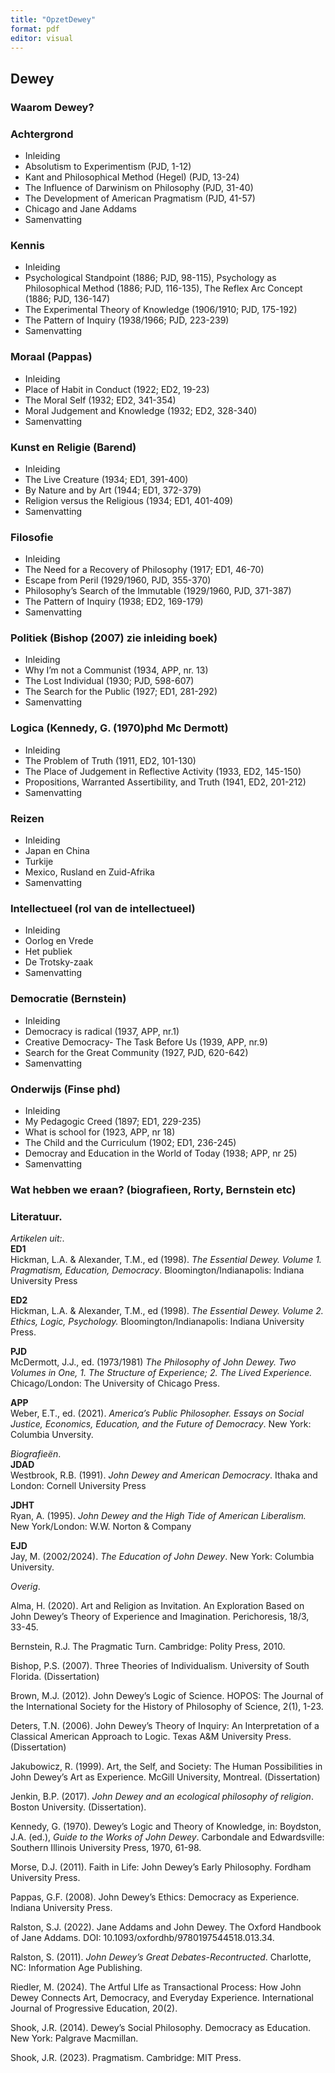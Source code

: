 ```yaml
---
title: "OpzetDewey"
format: pdf
editor: visual
---
```


## Dewey

### Waarom Dewey?

### Achtergrond

-   Inleiding
-   Absolutism to Experimentism (PJD, 1-12)
-   Kant and Philosophical Method (Hegel) (PJD, 13-24)
-   The Influence of Darwinism on Philosophy (PJD, 31-40)
-   The Development of American Pragmatism (PJD, 41-57)
-   Chicago and Jane Addams
-   Samenvatting

### Kennis

-   Inleiding
-   Psychological Standpoint (1886; PJD, 98-115), Psychology as Philosophical Method (1886; PJD, 116-135), The Reflex Arc Concept (1886; PJD, 136-147)
-   The Experimental Theory of Knowledge (1906/1910; PJD, 175-192)
-   The Pattern of Inquiry (1938/1966; PJD, 223-239)
-   Samenvatting

### Moraal (Pappas)

-   Inleiding
-   Place of Habit in Conduct (1922; ED2, 19-23)
-   The Moral Self (1932; ED2, 341-354)
-   Moral Judgement and Knowledge (1932; ED2, 328-340)
-   Samenvatting

### Kunst en Religie (Barend)

-   Inleiding
-   The Live Creature (1934; ED1, 391-400)
-   By Nature and by Art (1944; ED1, 372-379)
-   Religion versus the Religious (1934; ED1, 401-409)
-   Samenvatting

### Filosofie

-   Inleiding
-   The Need for a Recovery of Philosophy (1917; ED1, 46-70)
-   Escape from Peril (1929/1960, PJD, 355-370)
-   Philosophy's Search of the Immutable (1929/1960, PJD, 371-387)
-   The Pattern of Inquiry (1938; ED2, 169-179)
-   Samenvatting

### Politiek (Bishop (2007) zie inleiding boek)

-   Inleiding
-   Why I'm not a Communist (1934, APP, nr. 13)
-   The Lost Individual (1930; PJD, 598-607)
-   The Search for the Public (1927; ED1, 281-292)
-   Samenvatting

### Logica (Kennedy, G. (1970)phd Mc Dermott)

-   Inleiding
-   The Problem of Truth (1911, ED2, 101-130)
-   The Place of Judgement in Reflective Activity (1933, ED2, 145-150)
-   Propositions, Warranted Assertibility, and Truth (1941, ED2, 201-212)
-   Samenvatting

### Reizen

-   Inleiding
-   Japan en China
-   Turkije
-   Mexico, Rusland en Zuid-Afrika
-   Samenvatting

### Intellectueel (rol van de intellectueel)

-   Inleiding
-   Oorlog en Vrede
-   Het publiek
-   De Trotsky-zaak
-   Samenvatting

### Democratie (Bernstein)

-   Inleiding
-   Democracy is radical (1937, APP, nr.1)
-   Creative Democracy- The Task Before Us (1939, APP, nr.9)
-   Search for the Great Community (1927, PJD, 620-642)
-   Samenvatting

### Onderwijs (Finse phd)

-   Inleiding
-   My Pedagogic Creed (1897; ED1, 229-235)
-   What is school for (1923, APP, nr 18)
-   The Child and the Curriculum (1902; ED1, 236-245)
-   Democray and Education in the World of Today (1938; APP, nr 25)
-   Samenvatting


### Wat hebben we eraan? (biografieen, Rorty, Bernstein etc)

### Literatuur.

*Artikelen uit:*.\
**ED1**\
Hickman, L.A. & Alexander, T.M., ed (1998). *The Essential Dewey. Volume 1. Pragmatism, Education, Democracy*. Bloomington/Indianapolis: Indiana University Press

**ED2**\
Hickman, L.A. & Alexander, T.M., ed (1998). *The Essential Dewey. Volume 2. Ethics, Logic, Psychology.* Bloomington/Indianapolis: Indiana University Press.

**PJD**\
McDermott, J.J., ed. (1973/1981) *The Philosophy of John Dewey. Two Volumes in One, 1. The Structure of Experience; 2. The Lived Experience.* Chicago/London: The University of Chicago Press.

**APP**\
Weber, E.T., ed. (2021). *America’s Public Philosopher. Essays on Social Justice, Economics, Education, and the Future of Democracy*. New York: Columbia Unversity.

*Biografieën*.\
**JDAD**\
Westbrook, R.B. (1991). *John Dewey and American Democracy*. Ithaka and London: Cornell University Press

**JDHT**\
Ryan, A. (1995). *John Dewey and the High Tide of American Liberalism.* New York/London: W.W. Norton & Company

**EJD**\
Jay, M. (2002/2024). *The Education of John Dewey*. New York: Columbia University.

*Overig*.\

Alma, H. (2020). Art and Religion as Invitation. An Exploration Based on John Dewey's Theory of Experience and Imagination. Perichoresis, 18/3, 33-45.

Bernstein, R.J. The Pragmatic Turn. Cambridge: Polity Press, 2010.

Bishop, P.S. (2007). Three Theories of Individualism. University of South Florida. (Dissertation)

Brown, M.J. (2012). John Dewey's Logic of Science. HOPOS: The Journal of the International Society for the History of Philosophy of Science, 2(1), 1-23.

Deters, T.N. (2006). John Dewey's Theory of Inquiry: An Interpretation of a Classical American Approach to Logic. Texas A&M University Press. (Dissertation)

Jakubowicz, R. (1999). Art, the Self, and Society: The Human Possibilities in John Dewey's Art as Experience. McGill University, Montreal. (Dissertation)

Jenkin, B.P. (2017). *John Dewey and an ecological philosophy of religion*. Boston University. (Dissertation).

Kennedy, G. (1970). Dewey's Logic and Theory of Knowledge, in: Boydston, J.A. (ed.), *Guide to the Works of John Dewey*. Carbondale and Edwardsville: Southern Illinois University Press, 1970, 61-98.

Morse, D.J. (2011). Faith in Life: John Dewey's Early Philosophy. Fordham University Press. 

Pappas, G.F. (2008). John Dewey's Ethics: Democracy as Experience. Indiana University Press.

Ralston, S.J. (2022). Jane Addams and John Dewey. The Oxford Handbook of Jane Addams. DOI: 10.1093/oxfordhb/9780197544518.013.34.

Ralston, S. (2011). *John Dewey's Great Debates-Recontructed*. Charlotte, NC: Information Age Publishing. 

Riedler, M. (2024). The Artful LIfe as Transactional Process: How John Dewey Connects Art, Democracy, and Everyday Experience. International Journal of Progressive Education, 20(2).

Shook, J.R. (2014). Dewey's Social Philosophy. Democracy as Education. New York: Palgrave Macmillan.

Shook, J.R. (2023). Pragmatism. Cambridge: MIT Press.


